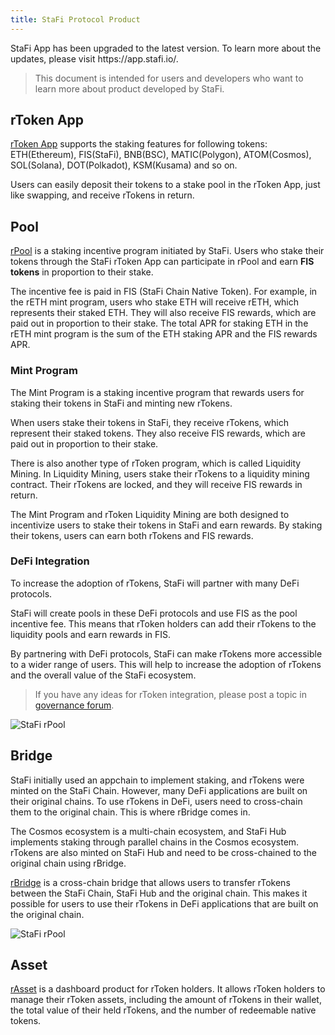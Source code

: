 ```yaml
---
title: StaFi Protocol Product
---
```


<Callout type="info">
StaFi App has been upgraded to the latest version. To learn more about the updates, please visit https://app.stafi.io/.
</Callout>

> This document is intended for users and developers who want to learn more about product developed by StaFi.

## rToken App

[rToken App](https://app.stafi.io/) supports the staking features for following tokens: ETH(Ethereum), FIS(StaFi), BNB(BSC), MATIC(Polygon), ATOM(Cosmos), SOL(Solana), DOT(Polkadot), KSM(Kusama) and so on. 

Users can easily deposit their tokens to a stake pool in the rToken App, just like swapping, and receive rTokens in return.

## Pool

[rPool](https://app.stafi.io/pool/evm?net=ERC20)  is a staking incentive program initiated by StaFi. Users who stake their tokens through the StaFi rToken App can participate in rPool and earn **FIS tokens** in proportion to their stake.


<Callout type="info">
The incentive fee is paid in FIS (StaFi Chain Native Token). For example, in the rETH mint program, users who stake ETH will receive rETH, which represents their staked ETH. They will also receive FIS rewards, which are paid out in proportion to their stake. The total APR for staking ETH in the rETH mint program is the sum of the ETH staking APR and the FIS rewards APR.
</Callout>

### Mint Program

The Mint Program is a staking incentive program that rewards users for staking their tokens in StaFi and minting new rTokens.

When users stake their tokens in StaFi, they receive rTokens, which represent their staked tokens. They also receive FIS rewards, which are paid out in proportion to their stake.

There is also another type of rToken  program, which is called Liquidity Mining. In Liquidity Mining, users stake their rTokens to a liquidity mining contract. Their rTokens are locked, and they will receive FIS rewards in return.

The Mint Program and rToken Liquidity Mining are both designed to incentivize users to stake their tokens in StaFi and earn rewards. By staking their tokens, users can earn both rTokens and FIS rewards. 

### DeFi Integration

To increase the adoption of rTokens, StaFi will partner with many DeFi protocols.

StaFi will create pools in these DeFi protocols and use FIS as the pool incentive fee. This means that rToken holders can add their rTokens to the liquidity pools and earn rewards in FIS.

By partnering with DeFi protocols, StaFi can make rTokens more accessible to a wider range of users. This will help to increase the adoption of rTokens and the overall value of the StaFi ecosystem.

> If you have any ideas for rToken integration, please post a topic in [governance forum](https://dao.stafi.io/c/integration/8).

![StaFi rPool](/image/stakingoverview_2.png)

## Bridge

StaFi initially used an appchain to implement staking, and rTokens were minted on the StaFi Chain. However, many DeFi applications are built on their original chains. To use rTokens in DeFi, users need to cross-chain them to the original chain. This is where rBridge comes in.

The Cosmos ecosystem is a multi-chain ecosystem, and StaFi Hub implements staking through parallel chains in the Cosmos ecosystem. rTokens are also minted on StaFi Hub and need to be cross-chained to the original chain using rBridge.

[rBridge](https://app.stafi.io/gallery/evm/ETH?net=ERC20&tab=bridge&srcTokenStandard=ERC20&dstTokenStandard=Polygon&tokenName=rETH) is a cross-chain bridge that allows users to transfer rTokens between the StaFi Chain, StaFi Hub and the original chain. This makes it possible for users to use their rTokens in DeFi applications that are built on the original chain.

![StaFi rPool](/image/stakingoverview_1.png)

## Asset

[rAsset](https://app.stafi.io/profile/evm?net=ERC20) is a dashboard product for rToken holders. It allows rToken holders to manage their rToken assets, including the amount of rTokens in their wallet, the total value of their held rTokens, and the number of redeemable native tokens.